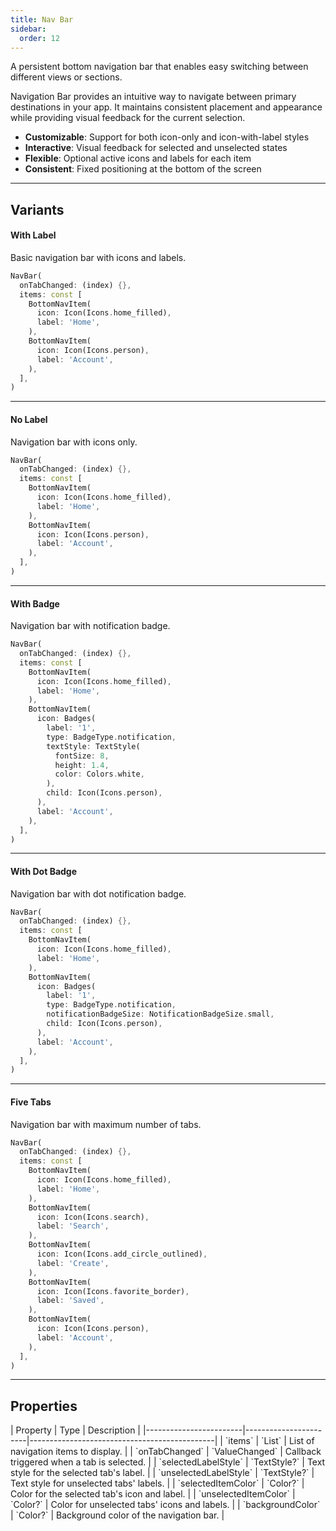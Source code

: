 ```yaml
---
title: Nav Bar
sidebar:
  order: 12
---
```



A persistent bottom navigation bar that enables easy switching between different views or sections.

Navigation Bar provides an intuitive way to navigate between primary destinations in your app. It maintains consistent placement and appearance while providing visual feedback for the current selection.

- **Customizable**: Support for both icon-only and icon-with-label styles
- **Interactive**: Visual feedback for selected and unselected states
- **Flexible**: Optional active icons and labels for each item
- **Consistent**: Fixed positioning at the bottom of the screen

---

## Variants

#### With Label

Basic navigation bar with icons and labels.

<Preview src="nav-bar?style=withLabel">

```dart
NavBar(
  onTabChanged: (index) {},
  items: const [
    BottomNavItem(
      icon: Icon(Icons.home_filled),
      label: 'Home',
    ),
    BottomNavItem(
      icon: Icon(Icons.person),
      label: 'Account',
    ),
  ],
)
```

</Preview>

---

#### No Label

Navigation bar with icons only.

<Preview src="nav-bar?style=noLabel">

```dart
NavBar(
  onTabChanged: (index) {},
  items: const [
    BottomNavItem(
      icon: Icon(Icons.home_filled),
      label: 'Home',
    ),
    BottomNavItem(
      icon: Icon(Icons.person),
      label: 'Account',
    ),
  ],
)
```

</Preview>

---

#### With Badge

Navigation bar with notification badge.

<Preview src="nav-bar?style=badge">

```dart
NavBar(
  onTabChanged: (index) {},
  items: const [
    BottomNavItem(
      icon: Icon(Icons.home_filled),
      label: 'Home',
    ),
    BottomNavItem(
      icon: Badges(
        label: '1',
        type: BadgeType.notification,
        textStyle: TextStyle(
          fontSize: 8,
          height: 1.4,
          color: Colors.white,
        ),
        child: Icon(Icons.person),
      ),
      label: 'Account',
    ),
  ],
)
```

</Preview>

---

#### With Dot Badge

Navigation bar with dot notification badge.

<Preview src="nav-bar?style=dotBadge">

```dart
NavBar(
  onTabChanged: (index) {},
  items: const [
    BottomNavItem(
      icon: Icon(Icons.home_filled),
      label: 'Home',
    ),
    BottomNavItem(
      icon: Badges(
        label: '1',
        type: BadgeType.notification,
        notificationBadgeSize: NotificationBadgeSize.small,
        child: Icon(Icons.person),
      ),
      label: 'Account',
    ),
  ],
)
```

</Preview>

---

#### Five Tabs

Navigation bar with maximum number of tabs.

<Preview src="nav-bar?style=fiveTabs">

```dart
NavBar(
  onTabChanged: (index) {},
  items: const [
    BottomNavItem(
      icon: Icon(Icons.home_filled),
      label: 'Home',
    ),
    BottomNavItem(
      icon: Icon(Icons.search),
      label: 'Search',
    ),
    BottomNavItem(
      icon: Icon(Icons.add_circle_outlined),
      label: 'Create',
    ),
    BottomNavItem(
      icon: Icon(Icons.favorite_border),
      label: 'Saved',
    ),
    BottomNavItem(
      icon: Icon(Icons.person),
      label: 'Account',
    ),
  ],
)
```

</Preview>

---

## Properties

<div class="docs-table">
| Property               | Type                  | Description                                  |
|------------------------|-----------------------|----------------------------------------------|
| `items`                | `List<BottomNavItem>` | List of navigation items to display.         |
| `onTabChanged`         | `ValueChanged<int>`   | Callback triggered when a tab is selected.   |
| `selectedLabelStyle`   | `TextStyle?`          | Text style for the selected tab's label.     |
| `unselectedLabelStyle` | `TextStyle?`          | Text style for unselected tabs' labels.      |
| `selectedItemColor`    | `Color?`              | Color for the selected tab's icon and label. |
| `unselectedItemColor`  | `Color?`              | Color for unselected tabs' icons and labels. |
| `backgroundColor`      | `Color?`              | Background color of the navigation bar.      |
</div>
